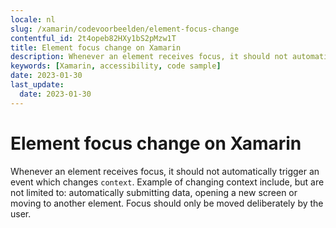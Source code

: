 ```yaml
---
locale: nl
slug: /xamarin/codevoorbeelden/element-focus-change
contentful_id: 2t4opeb82HXy1bS2pMzw1T
title: Element focus change on Xamarin
description: Whenever an element receives focus, it should not automatically trigger an event which changes context.
keywords: [Xamarin, accessibility, code sample]
date: 2023-01-30
last_update:
  date: 2023-01-30
---
```


# Element focus change on Xamarin

Whenever an element receives focus, it should not automatically trigger an event which changes `context`. Example of changing context include, but are not limited to: automatically submitting data, opening a new screen or moving to another element. Focus should only be moved deliberately by the user.

<CodeSample id="element-focus" platform="xamarin" locale="nl"/>

